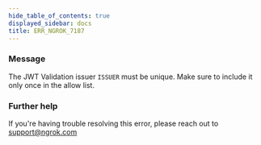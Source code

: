 ```yaml
---
hide_table_of_contents: true
displayed_sidebar: docs
title: ERR_NGROK_7187
---
```


### Message

The JWT Validation issuer `ISSUER` must be unique. Make sure to include it only once in the allow list.

<ErrorDetails />

### Further help

If you're having trouble resolving this error, please reach out to [support@ngrok.com](mailto:support@ngrok.com?subject=Help%20with%20ERR_NGROK_7187)
